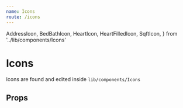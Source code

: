 ```yaml
---
name: Icons
route: /icons
---
```


  AddressIcon, 
  BedBathIcon, 
  HeartIcon, 
  HeartFilledIcon, 
  SqftIcon,
} from '../lib/components/Icons'

# Icons
Icons are found and edited inside `lib/components/Icons`

<Playground>
    <AddressIcon color={colors.grey} size='48px'/>
    <BedBathIcon color={colors.grey} size='48px'/>
    <HeartIcon color={colors.grey} size='48px'/>
    <HeartFilledIcon color={colors.grey} size='48px'/>
    <SqftIcon color={colors.grey} size='48px'/>

</Playground>

## Props
<PropsTable of={HeartIcon} />
